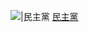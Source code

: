 [[File:Peacedoveingreencircle.svg|{{{1|20px}}}|民主黨]] [[民主黨 (香港)|民主黨]]<noinclude>
{{Documentation}}
[[Category:香港政黨標示模板|{{PAGENAME}}]]
</noinclude>